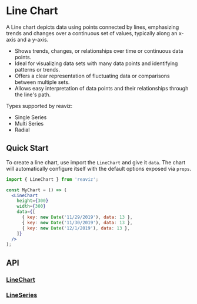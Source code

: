 # Line Chart

A Line chart depicts data using points connected by lines, emphasizing trends and changes over a continuous set of values,
typically along an x-axis and a y-axis.

- Shows trends, changes, or relationships over time or continuous data points.
- Ideal for visualizing data sets with many data points and identifying patterns or trends.
- Offers a clear representation of fluctuating data or comparisons between multiple sets.
- Allows easy interpretation of data points and their relationships through the line's path.

Types supported by reaviz:
- Single Series
- Multi Series
- Radial

## Quick Start
To create a line chart, use import the `LineChart` and give it `data`. The chart
will automatically configure itself with the default options exposed via `props`.

```jsx
import { LineChart } from 'reaviz';

const MyChart = () => (
  <LineChart
    height={300}
    width={300}
    data={[
      { key: new Date('11/29/2019'), data: 13 },
      { key: new Date('11/30/2019'), data: 13 },
      { key: new Date('12/1/2019'), data: 13 },
    ]}
  />
);
```

## API
### [LineChart](https://github.com/reaviz/reaviz/blob/master/src/AreaChart/AreaChart.tsx)

### [LineSeries](https://github.com/reaviz/reaviz/blob/master/src/AreaChart/AreaSeries/AreaSeries.tsx)
